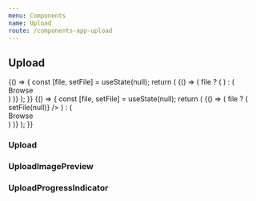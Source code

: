 ```yaml
---
menu: Components
name: Upload
route: /components-app-upload
---
```


## Upload




<Playground>
  {() => {
    const [file, setFile] = useState(null);
    return (
      <Pane>
        <Upload onSelect={setFile}>
          {() => (
            file ? (
              <UploadImagePreview file={file} />
            ) : (
              <div>Browse</div>
            )
          )}
        </Upload>
      </Pane>
    );
  }}
</Playground>

<Playground>
  {() => {
    const [file, setFile] = useState(null);
    return (
      <Pane>
        <Upload onSelect={setFile} isUploading={!!file}>
          {() => (
            file ? (
              <UploadProgressIndicator
                isUploading
                progress={0.5}
                onAbort={() => setFile(null)}
              />
            )  : (
              <div>Browse</div>
            )
          )}
        </Upload>
      </Pane>
    );
  }}
</Playground>


### Upload
<Props of={Upload} />

### UploadImagePreview
<Props of={UploadImagePreview} />

### UploadProgressIndicator
<Props of={UploadProgressIndicator} />

